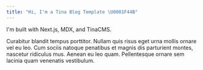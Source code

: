 ```yaml
---
title: "Hi, I'm a Tina Blog Template \U0001F44B"
---
```


I'm built with Next.js, MDX, and TinaCMS.

Curabitur blandit tempus porttitor. Nullam quis risus eget urna mollis ornare vel eu leo. Cum sociis natoque penatibus et magnis dis parturient montes, nascetur ridiculus mus. Aenean eu leo quam. Pellentesque ornare sem lacinia quam venenatis vestibulum.
